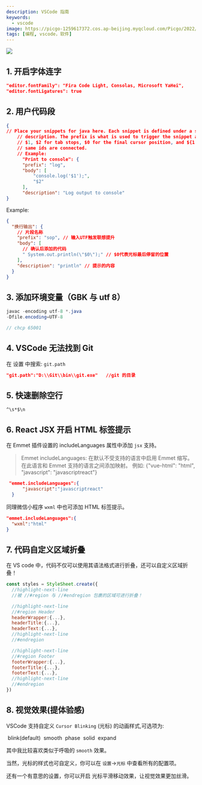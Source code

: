---
description: VSCode 指南
keywords:
  - vscode
image: https://picgo-1259617372.cos.ap-beijing.myqcloud.com/Picgo/2022/01/19-11-28-23-404Lab.jpeg
tags: [编程, vscode，软件]
---


<img
  className="Badges"
  src="https://picgo-1259617372.cos.ap-beijing.myqcloud.com/logo_chen_%E7%B4%AB%E8%89%B2.svg"
/>

## 1. 开启字体连字

```json
"editor.fontFamily": "Fira Code Light, Consolas, Microsoft YaHei",
"editor.fontLigatures": true
```

## 2. 用户代码段

```json
{
// Place your snippets for java here. Each snippet is defined under a snippet name and has a prefix, body and
    // description. The prefix is what is used to trigger the snippet and the body will be expanded and inserted. Possible variables are:
    // $1, $2 for tab stops, $0 for the final cursor position, and ${1:label}, ${2:another} for placeholders. Placeholders with the
    // same ids are connected.
    // Example:
      "Print to console": {
      "prefix": "log",
      "body": [
          "console.log('$1');",
          "$2"
      ],
      "description": "Log output to console"
}
```

Example:

```json
{
  "换行输出": {
    // 片段名称
    "prefix": "sop", // 输入UTF触发联想提升
    "body": [
      // 确认后添加的代码
      " System.out.println(\"$0\");" // $0代表光标最后停留的位置
    ],
    "description": "println" // 提示的内容
  }
}
```

## 3. 添加环境变量（GBK 与 utf 8）

```java
javac -encoding utf-8 *.java
-Dfile.encoding=UTF-8

// chcp 65001
```

## 4. VSCode 无法找到 Git

在 设置 中搜索: `git.path`

```json
"git.path":"D:\\Git\\bin\\git.exe"   //git 的目录
```

## 5. 快速删除空行

```
^\s*$\n
```

## 6. React JSX 开启 HTML 标签提示

在 Emmet 插件设置的 includeLanguages 属性中添加 `jsx` 支持。

> Emmet includeLanguages: 在默认不受支持的语言中启用 Emmet 缩写。在此语言和 Emmet 支持的语言之间添加映射。
> 例如: {"vue-html": "html", "javascript": "javascriptreact"}

```json
 "emmet.includeLanguages":{
      "javascript":"javascriptreact"
  }
```

同理微信小程序 `wxml` 中也可添加 HTML 标签提示。

```json
"emmet.includeLanguages":{
  "wxml":"html"
}
```

## 7. 代码自定义区域折叠

在 VS code 中，代码不仅可以使用其语法格式进行折叠，还可以<Highlight color="#25c2a0">自定义区域折叠！</Highlight>

```jsx title=" React: ./index.js"
const styles = StyleSheet.create({
  //highlight-next-line
  //被 //#region 与 //#endregion 包裹的区域可进行折叠！

  //highlight-next-line
  //#region Header
  headerWrapper:{...},
  headerTitle:{...},
  headerText:{...},
  //highlight-next-line
  //#endregion

  //highlight-next-line
  //#region Footer
  footerWrapper:{...},
  footerTitle:{...},
  footerText:{...},
  //highlight-next-line
  //#endregion
})
```

## 8. 视觉效果(提体验感)

VSCode 支持自定义 `Cursor Blinking` (光标) 的动画样式,可选项为:

&nbsp;<Highlight color="#25c2a0">blink(default)</Highlight>
&nbsp;<Highlight color="#25c2a0">smooth</Highlight>
&nbsp;<Highlight color="#25c2a0">phase</Highlight>
&nbsp;<Highlight color="#25c2a0">solid</Highlight>
&nbsp;<Highlight color="#25c2a0">expand</Highlight>

其中我比较喜欢类似于呼吸的 `smooth` 效果。

当然，光标的样式也可自定义，你可以在 `设置`->`光标` 中查看所有的配置项。

还有一个有意思的设置，你可以开启&nbsp;<Highlight color="#25c2a0">光标平滑移动效果</Highlight>，让视觉效果更加丝滑。
